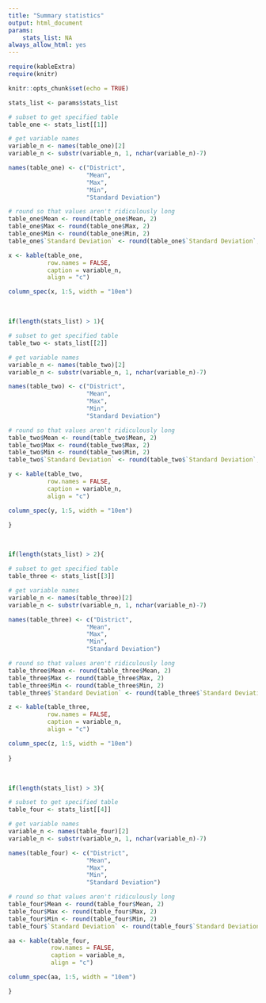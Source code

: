 ```yaml
---
title: "Summary statistics"
output: html_document
params:
    stats_list: NA
always_allow_html: yes
---
```


```r

require(kableExtra)
require(knitr)

```

```r
knitr::opts_chunk$set(echo = TRUE)

stats_list <- params$stats_list

# subset to get specified table
table_one <- stats_list[[1]]

# get variable names
variable_n <- names(table_one)[2]
variable_n <- substr(variable_n, 1, nchar(variable_n)-7)

names(table_one) <- c("District",
                      "Mean",
                      "Max",
                      "Min",
                      "Standard Deviation")

# round so that values aren't ridiculously long
table_one$Mean <- round(table_one$Mean, 2)
table_one$Max <- round(table_one$Max, 2)
table_one$Min <- round(table_one$Min, 2)
table_one$`Standard Deviation` <- round(table_one$`Standard Deviation`, 2)

x <- kable(table_one,
           row.names = FALSE,
           caption = variable_n,
           align = "c")

column_spec(x, 1:5, width = "10em")

```

</br>

```r
if(length(stats_list) > 1){

# subset to get specified table
table_two <- stats_list[[2]]

# get variable names
variable_n <- names(table_two)[2]
variable_n <- substr(variable_n, 1, nchar(variable_n)-7)

names(table_two) <- c("District",
                      "Mean",
                      "Max",
                      "Min",
                      "Standard Deviation")

# round so that values aren't ridiculously long
table_two$Mean <- round(table_two$Mean, 2)
table_two$Max <- round(table_two$Max, 2)
table_two$Min <- round(table_two$Min, 2)
table_two$`Standard Deviation` <- round(table_two$`Standard Deviation`, 2)

y <- kable(table_two,
           row.names = FALSE,
           caption = variable_n,
           align = "c")

column_spec(y, 1:5, width = "10em")

}

```

</br>

```r
if(length(stats_list) > 2){

# subset to get specified table
table_three <- stats_list[[3]]

# get variable names
variable_n <- names(table_three)[2]
variable_n <- substr(variable_n, 1, nchar(variable_n)-7)

names(table_three) <- c("District",
                      "Mean",
                      "Max",
                      "Min",
                      "Standard Deviation")

# round so that values aren't ridiculously long
table_three$Mean <- round(table_three$Mean, 2)
table_three$Max <- round(table_three$Max, 2)
table_three$Min <- round(table_three$Min, 2)
table_three$`Standard Deviation` <- round(table_three$`Standard Deviation`, 2)

z <- kable(table_three,
           row.names = FALSE,
           caption = variable_n,
           align = "c")

column_spec(z, 1:5, width = "10em")
  
}
```

</br>

```r
if(length(stats_list) > 3){

# subset to get specified table
table_four <- stats_list[[4]]

# get variable names
variable_n <- names(table_four)[2]
variable_n <- substr(variable_n, 1, nchar(variable_n)-7)

names(table_four) <- c("District",
                      "Mean",
                      "Max",
                      "Min",
                      "Standard Deviation")

# round so that values aren't ridiculously long
table_four$Mean <- round(table_four$Mean, 2)
table_four$Max <- round(table_four$Max, 2)
table_four$Min <- round(table_four$Min, 2)
table_four$`Standard Deviation` <- round(table_four$`Standard Deviation`, 2)

aa <- kable(table_four,
            row.names = FALSE,
            caption = variable_n,
            align = "c")

column_spec(aa, 1:5, width = "10em")

}
```


